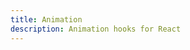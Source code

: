 ```yaml
---
title: Animation
description: Animation hooks for React
---
```


<Cards>

<Card
  title="useInterval"
  href="/docs/animation/use-interval"
  description="Counter increases on every interval"
/>

<Card
  title="useIntervalFn"
  href="/docs/animation/use-interval-fn"
  description="Wrapper for setInterval with controls"
/>

<Card
  title="useNow"
  href="/docs/animation/use-now"
  description="Current Date instance"
/>

<Card
  title="useRafFn"
  href="/docs/animation/use-raf-fn"
  description="Call function on every rAF with controls"
/>

<Card
  title="useTimeout"
  href="/docs/animation/use-timeout"
  description="IUpdate value after a given time with controls"
/>

<Card
  title="useTimeoutFn"
  href="/docs/animation/use-timeout-fn"
  description="Wrapper for setTimeout with controls"
/>

<Card
  title="useTimestamp"
  href="/docs/animation/use-timestamp"
  description="Current timestamp"
/>

</Cards>
